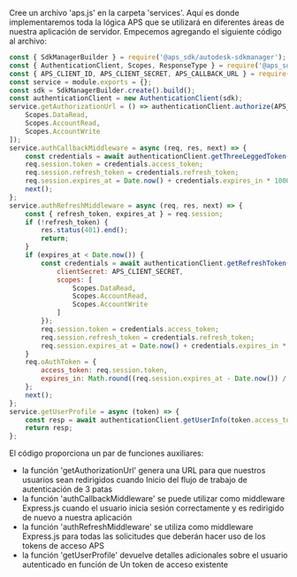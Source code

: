 Cree un archivo 'aps.js' en la carpeta 'services'. Aquí es donde implementaremos
toda la lógica APS que se utilizará en diferentes áreas de nuestra aplicación de servidor. Empecemos
agregando el siguiente código al archivo:

```js title="services/aps.js"
const { SdkManagerBuilder } = require('@aps_sdk/autodesk-sdkmanager');
const { AuthenticationClient, Scopes, ResponseType } = require('@aps_sdk/authentication');
const { APS_CLIENT_ID, APS_CLIENT_SECRET, APS_CALLBACK_URL } = require('../config.js');
const service = module.exports = {};
const sdk = SdkManagerBuilder.create().build();
const authenticationClient = new AuthenticationClient(sdk);
service.getAuthorizationUrl = () => authenticationClient.authorize(APS_CLIENT_ID, ResponseType.Code, APS_CALLBACK_URL, [
    Scopes.DataRead,
    Scopes.AccountRead,
    Scopes.AccountWrite
]);
service.authCallbackMiddleware = async (req, res, next) => {
    const credentials = await authenticationClient.getThreeLeggedToken(APS_CLIENT_ID, req.query.code, APS_CALLBACK_URL,{clientSecret:APS_CLIENT_SECRET});
    req.session.token = credentials.access_token;
    req.session.refresh_token = credentials.refresh_token;
    req.session.expires_at = Date.now() + credentials.expires_in * 1000;
    next();
};
service.authRefreshMiddleware = async (req, res, next) => {
    const { refresh_token, expires_at } = req.session;
    if (!refresh_token) {
        res.status(401).end();
        return;
    }
    if (expires_at < Date.now()) {
        const credentials = await authenticationClient.getRefreshToken(APS_CLIENT_ID, refresh_token, {
            clientSecret: APS_CLIENT_SECRET,
            scopes: [
                Scopes.DataRead,
                Scopes.AccountRead,
                Scopes.AccountWrite
            ]
        });
        req.session.token = credentials.access_token;
        req.session.refresh_token = credentials.refresh_token;
        req.session.expires_at = Date.now() + credentials.expires_in * 1000;
    }
    req.oAuthToken = {
        access_token: req.session.token,
        expires_in: Math.round((req.session.expires_at - Date.now()) / 1000)
    };
    next();
};
service.getUserProfile = async (token) => {
    const resp = await authenticationClient.getUserInfo(token.access_token);
    return resp;
};
```

El código proporciona un par de funciones auxiliares:

- la función 'getAuthorizationUrl' genera una URL para que nuestros usuarios sean redirigidos cuando
Inicio del flujo de trabajo de autenticación de 3 patas
- la función 'authCallbackMiddleware' se puede utilizar como middleware Express.js
cuando el usuario inicia sesión correctamente y es redirigido de nuevo a nuestra aplicación
- la función 'authRefreshMiddleware' se utiliza como middleware Express.js para todas las solicitudes
que deberán hacer uso de los tokens de acceso APS
- la función 'getUserProfile' devuelve detalles adicionales sobre el usuario autenticado en función de
Un token de acceso existente